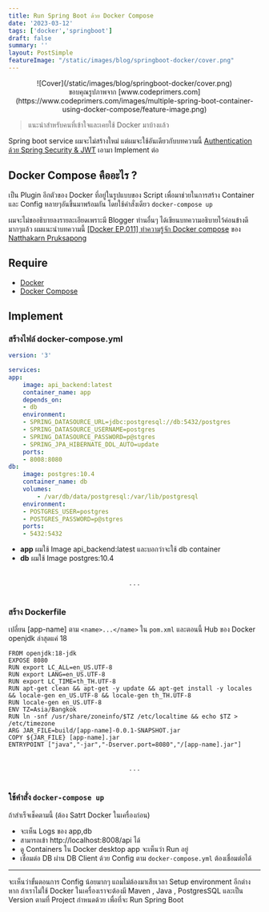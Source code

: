 ```yaml
---
title: Run Spring Boot ด้วย Docker Compose
date: '2023-03-12'
tags: ['docker','springboot']
draft: false
summary: ''
layout: PostSimple
featureImage: "/static/images/blog/springboot-docker/cover.png"
---
```


<center>
    ![Cover](/static/images/blog/springboot-docker/cover.png)
</center>
<center className="text-xs">
  ขอบคุณรูปภาพจาก [www.codeprimers.com](https://www.codeprimers.com/images/multiple-spring-boot-container-using-docker-compose/feature-image.png)
</center>

> แนะนำสำหรับคนที่เข้าใจและเคยใช้ Docker มาบ้างแล้ว

Spring boot service ผมจะไม่สร้างใหม่ แต่ผมจะใช้อันเดียวกับบทความนี้ [Authentication ด้วย Spring Security & JWT](https://janescience.com/blog/auth-springsecurity-jwt)
เอามา Implement ต่อ

## Docker Compose คืออะไร ?

เป็น Plugin อีกตัวของ Docker ที่อยู่ในรูปแบบของ Script เพื่อมาช่วยในการสร้าง Container และ Config หลายๆอันขึ้นมาพร้อมกัน โดยใช้คำสั่งเดียว `docker-compose up` 

ผมจะไม่ขออธิบายลงรายละเอียดเพราะมี Blogger ท่านอื่นๆ ได้เขียนบทความอธิบายไว้ค่อนข้างดีมากๆแล้ว 
ผมแนะนำบทความนี้ [[Docker EP.011] ทำความรู้จัก Docker compose](https://medium.com/touch-technologies/ทำความรู้จัก-docker-compose-b6688fc98c6f) ของ [Natthakarn Pruksapong](https://medium.com/@580307030033)


## Require 
- [Docker](https://www.docker.com/) 
- [Docker Compose](https://docs.docker.com/compose/install/linux/#install-using-the-repository)

## Implement 

### สร้างไฟล์ docker-compose.yml

```yml:docker-compose.yml
version: '3'

services:
app:
    image: api_backend:latest
    container_name: app
    depends_on:
    - db
    environment:
    - SPRING_DATASOURCE_URL=jdbc:postgresql://db:5432/postgres
    - SPRING_DATASOURCE_USERNAME=postgres
    - SPRING_DATASOURCE_PASSWORD=p@stgres
    - SPRING_JPA_HIBERNATE_DDL_AUTO=update
    ports:
    - 8008:8080
db:
    image: postgres:10.4
    container_name: db
    volumes:
        - /var/db/data/postgresql:/var/lib/postgresql
    environment:
    - POSTGRES_USER=postgres
    - POSTGRES_PASSWORD=p@stgres
    ports:
    - 5432:5432
```

- **app** ผมใช้ Image api_backend:latest และบอกว่าจะใช้ db container
- **db** ผมใช้ Image postgres:10.4

<br/>

<center>. . .</center>

<br/>

### สร้าง Dockerfile 

เปลี่ยน [app-name] ตาม `<name>...</name>` ใน `pom.xml` และตอนนี้ Hub ของ Docker openjdk ล่าสุดแค่ 18

```docker:Dockerfile
FROM openjdk:18-jdk
EXPOSE 8080
RUN export LC_ALL=en_US.UTF-8
RUN export LANG=en_US.UTF-8
RUN export LC_TIME=th_TH.UTF-8
RUN apt-get clean && apt-get -y update && apt-get install -y locales && locale-gen en_US.UTF-8 && locale-gen th_TH.UTF-8
RUN locale-gen en_US.UTF-8
ENV TZ=Asia/Bangkok
RUN ln -snf /usr/share/zoneinfo/$TZ /etc/localtime && echo $TZ > /etc/timezone
ARG JAR_FILE=build/[app-name]-0.0.1-SNAPSHOT.jar
COPY ${JAR_FILE} [app-name].jar
ENTRYPOINT ["java","-jar","-Dserver.port=8080","/[app-name].jar"]
```

<br/>

<center>. . .</center>

<br/>

### ใช้คำสั่ง `docker-compose up` 

ถ้าสำเร็จเช็คตามนี้ (ต้อง Satrt Docker ในเครื่องก่อน)
- จะเห็น Logs ของ app,db 
- สามารถเข้า http://localhost:8008/api ได้
- ดู Containers ใน Docker desktop app จะเห็นว่า Run อยู่
- เชื่อมต่อ DB ผ่าน DB Client ด้วย Config ตาม `docker-compose.yml` ต้องเชื่อมต่อได้

--- 

จะเห็นว่าขั้นตอนการ Config น้อยมากๆ แถมไม่ต้องมาเสียเวลา Setup environment อีกต่างหาก
ถ้าเราไม่ใช้ Docker ในเครื่องเราจะต้องมี Maven , Java , PostgresSQL และเป็น Version ตามที่ Project กำหนดด้วย
เพื่อที่จะ Run Spring Boot